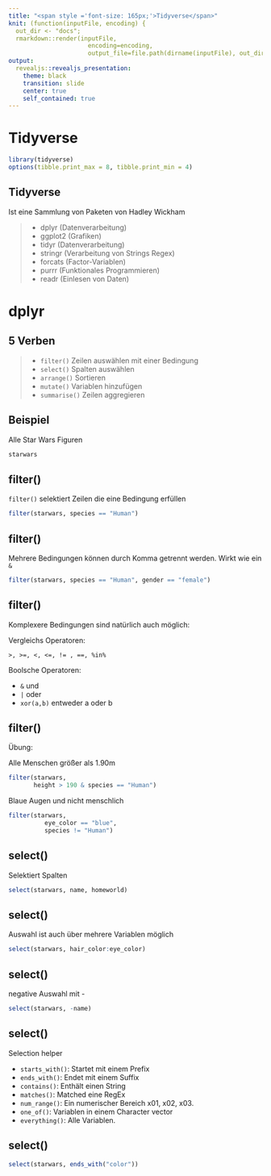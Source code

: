 ```yaml
---
title: "<span style ='font-size: 165px;'>Tidyverse</span>"
knit: (function(inputFile, encoding) { 
  out_dir <- "docs";
  rmarkdown::render(inputFile,
                      encoding=encoding, 
                      output_file=file.path(dirname(inputFile), out_dir, 'index.html'))})
output:
  revealjs::revealjs_presentation:
    theme: black
    transition: slide
    center: true
    self_contained: true
---
```



# Tidyverse

```r
library(tidyverse)
options(tibble.print_max = 8, tibble.print_min = 4)
```

## Tidyverse

Ist eine Sammlung von Paketen von Hadley Wickham

> - dplyr (Datenverarbeitung)
> - ggplot2 (Grafiken)
> - tidyr (Datenverarbeitung)
> - stringr (Verarbeitung von Strings Regex)
> - forcats (Factor-Variablen)
> - purrr (Funktionales Programmieren)
> - readr (Einlesen von Daten)

# dplyr
## 5 Verben

>- `filter()` Zeilen auswählen mit einer Bedingung
>- `select()` Spalten auswählen
>- `arrange()` Sortieren
>- `mutate()` Variablen hinzufügen
>- `summarise()` Zeilen aggregieren

## Beispiel

Alle Star Wars Figuren

```r
starwars
```

## filter() 

`filter()` selektiert Zeilen die eine Bedingung erfüllen

```r
filter(starwars, species == "Human")
```


## filter() 

Mehrere Bedingungen können durch Komma getrennt werden. Wirkt wie ein `&`

```r
filter(starwars, species == "Human", gender == "female")
```


 
## filter() 

Komplexere Bedingungen sind natürlich auch möglich:

Vergleichs Operatoren:

`>, >=, <, <=, != , ==, %in%`


Boolsche Operatoren:

- `&` und
- `|` oder
- `xor(a,b)` entweder a oder b

## filter()

Übung:

Alle Menschen größer als 1.90m

<div class="fragment fade-up">
```r
filter(starwars, 
       height > 190 & species == "Human")
```
</div>

<div class="fragment fade-up">Blaue Augen und nicht menschlich</div>

<div class="fragment fade-up">
```r
filter(starwars, 
          eye_color == "blue", 
          species != "Human")
```
</div>


## select()

Selektiert Spalten

```r
select(starwars, name, homeworld)
```

## select()

Auswahl ist auch über mehrere Variablen möglich

```r
select(starwars, hair_color:eye_color)
```

## select()

negative Auswahl mit -

```r
select(starwars, -name)
```


## select()

Selection helper

* `starts_with()`: Startet mit einem Prefix
* `ends_with()`: Endet mit einem Suffix
* `contains()`: Enthält einen String
* `matches()`: Matched eine RegEx
* `num_range()`: Ein numerischer Bereich x01, x02, x03.
* `one_of()`: Variablen in einem Character vector
* `everything()`: Alle Variablen.

## select()

```r
select(starwars, ends_with("color"))
```



